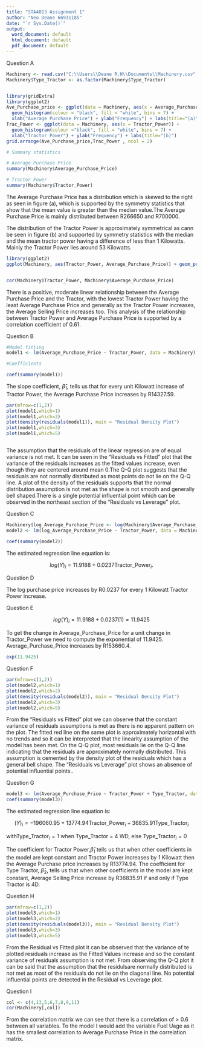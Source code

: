 ---
title: "STA4813 Assignment 1"
author: "Neo Deane 66931185"
date: "`r Sys.Date()`"
output:
  word_document: default
  html_document: default
  pdf_document: default
---


Question A

```{r,fig.align = "center", out.width="90%", fig.cap = 'Histograms of Average Purchase Price and Tractor Power.', warning=FALSE}

Machinery <- read.csv("C:\\Users\\Deane R.H\\Documents\\Machinery.csv",header=TRUE,dec=",",sep=";")
Machinery$Type_Tractor <- as.factor(Machinery$Type_Tractor)


library(gridExtra)
library(ggplot2)
Ave_Purchase_price <- ggplot(data = Machinery, aes(x = Average_Purchase_Price)) +   
  geom_histogram(colour = "black", fill = "white", bins = 7) + 
  xlab("Average Purchase Price") + ylab("Frequency") + labs(title="(a)")
Trac_Power <- ggplot(data = Machinery, aes(x = Tractor_Power)) + 
  geom_histogram(colour ="black", fill = "white", bins = 7) + 
  xlab("Tractor Power") + ylab("Frequency") + labs(title="(b)")
grid.arrange(Ave_Purchase_price,Trac_Power , ncol = 2)

# Summary statistics

# Average Purchase Price
summary(Machinery$Average_Purchase_Price)

# Tractor Power
summary(Machinery$Tractor_Power)

```

\vspace{2mm}
The Average Purchase Price has a distribution which is skewed to the right as seen in figure (a), which is supported by the symmetry statistics that show that the mean value is greater than the median value.The Average Purchase Price is mainly distributed between R266650 and R700000.

The distribution of the Tractor Power is approximately symmetrical as cann be seen in figure (b) and supported by symmetry statistics with the median and the mean tractor power having a difference of less than 1 Kilowatts. Mainly the Tractor Power lies around 53 Kilowatts.

```{r}
library(ggplot2)
ggplot(Machinery, aes(Tractor_Power, Average_Purchase_Price)) + geom_point() 


cor(Machinery$Tractor_Power, Machinery$Average_Purchase_Price)
```

\vspace{2mm}

There is a positive, moderate linear relationship between the Average Purchase Price and the Tractor, with the  lowest Tractor Power having the least Average Purchase Price and generally as the Tractor Power increases, the Average Selling Price increases too. This analysis of the relationship between Tractor Power and Average Purchase Price is supported by a correlation coefficient of 0.61.

Question B

```{r}
#Model fitting
model1 <- lm(Average_Purchase_Price ~ Tractor_Power, data = Machinery)

#Coefficients

coef(summary(model1))

```
\vspace{2mm}

The slope coefficient, $\hat{\beta}_{1}$, tells us that for every unit Kilowatt increase of Tractor Power, the Average Purchase Price increases by R14327.59.
```{r, fig.align = "center", out.width = "90%", warning=FALSE}
par(mfrow=c(1,2))
plot(model1,which=1)
plot(model1,which=2)
plot(density(residuals(model1)), main = "Residual Density Plot")
plot(model1,which=3)
plot(model1,which=5)



```
\vspace{2mm}

The assumption that the residuals of the linear regression are of equal variance is not met. It can be seen in the "Residuals vs Fitted" plot that the variance of the residuals increases as the fitted values increase, even though they are centered around mean 0.The Q-Q plot suggests that the residuals are not normally distributed as most points do not lie on the Q-Q line. A plot of the density of the residuals supports that the normal distribution assumption is not met as the shape is not smooth and generally bell shaped.There is a single potential influential point which can be observed in the northeast section of the "Residuals vs Leverage" plot.


Question C
```{r}

Machinery$log_Average_Purchase_Price <- log(Machinery$Average_Purchase_Price)
model2 <- lm(log_Average_Purchase_Price ~ Tractor_Power, data = Machinery)

coef(summary(model2))
```
\vspace{2mm}
The estimated regression line equation is:

$$
log(Y)_{i} = 11.9188 + 0.0237 \textrm{Tractor_Power}_{i}.
$$

Question D

The log purchase price increases by R0.0237 for every 1 Kilowatt Tractor Power increase.

\vspace{2mm}

Question E

$$
log(Y)_{i} = 11.9188 + 0.0237(1) = 11.9425
$$

To get the change in Average_Purchase_Price for a unit change in Tractor_Power we need to compute the exponential of 11.9425.
Average_Purchase_Price increases by R153660.4.

```{r}
exp(11.9425)
```
\vspace{2mm}

Question F

```{r}
par(mfrow=c(1,2))
plot(model2,which=1)
plot(model2,which=2)
plot(density(residuals(model2)), main = "Residual Density Plot")
plot(model2,which=3)
plot(model2,which=5)

```
\vspace{2mm}

From the "Residuals vs Fitted" plot we can observe that the constant variance of residuals assumptions is met as there is no apparent pattern on the plot. The fitted red line on the same plot is approximately horizontal with no trends and so it can be interpreted that the linearity assumption of the model has been met. 
On the Q-Q plot, most residuals lie on the Q-Q line indicating that the residuals are approximately normally distributed. This assumption is cemented by the density plot of the residuals which has a general bell shape.
The "Residuals vs Leverage" plot shows an absence of potential influential points..

Question G

```{r}
model3 <- lm(Average_Purchase_Price ~ Tractor_Power + Type_Tractor, data = Machinery)
coef(summary(model3))
```
\vspace{2mm}
The estimated regression line equation is:

$$(Y)_{i} = -196060.95 + 13774.94 \textrm{Tractor_Power}_{i} + 36835.91 \textrm{Type_Tractor}_{i}$$

with$\textrm{Type_Tractor}_{i} = 1$ when Type_Tractor = 4 WD, else $\textrm{Type_Tractor}_{i} = 0$ 


The coefficient for Tractor Power,$\hat{\beta}_{1}$ tells us that when other coefficients in the model are kept constant and Tractor Power increases by 1 Kilowatt then the Average Purchase price increases by R13774.94. The coefficient for Type Tractor, $\hat{\beta}_{2}$, tells us that when other coefficients in the model are kept constant, Average Selling Price increase by R36835.91 if and only if Type Tractor is 4D.

Question H

```{r}
par(mfrow=c(1,2))
plot(model3,which=1)
plot(model3,which=2)
plot(density(residuals(model3)), main = "Residual Density Plot")
plot(model3,which=3)
plot(model3,which=5)


```
\vspace{2mm}

From the Residual vs Fitted plot it can be observed that the variance of te plotted residuals increase as the Fitted Values increase and so the constant variance of residuals assumption is not met.
From observing the Q-Q plot it can be said that the assumption that the residulsare normally distributed is not met as most of the residuals do not lie on the diagonal line.
No potential influential points are detected in the Residual vs Leverage plot.


Question I

```{r}
col <- c(4,13,5,6,7,8,9,11)
cor(Machinery[,col])

```
\vspace{2mm}

From the correlation matrix we can see that there is a correlation of > 0.6 between all variables. To the model I would add the variable Fuel Uage as it has the smallest correlation to Average Purchase Price in the correlation matrix.
